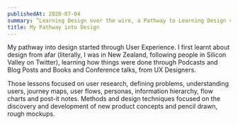 ```yaml
---
publishedAt: 2020-07-04
summary: “Learning Design over the wire, a Pathway to Learning Design via Twitter"
title: My Pathway into Design
---
```


My pathway into design started through User Experience. I first learnt about design from afar (literally, I was in New Zealand, following people in Silicon Valley on Twitter), learning how things were done through Podcasts and Blog Posts and Books and Conference talks, from UX Designers.

Those lessons focused on user research, defining problems, understanding users, journey maps, user flows, personas, information hierarchy, flow charts and post-it notes. Methods and design techniques focused on the discovery and development of new product concepts and pencil drawn, rough mockups.
